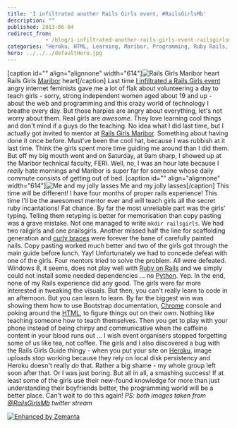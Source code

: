 ```yaml
---
title: 'I infiltrated another Rails Girls event, #RailsGirlsMb'
description: ""
published: 2013-06-04
redirect_from: 
            - /blog/i-infiltrated-another-rails-girls-event-railsgirlsmb/swizec/6222
categories: "Heroku, HTML, Learning, Maribor, Programming, Ruby Rails, Travel + Events"
hero: ../../../defaultHero.jpg
---
```

\[caption id=&quot;&quot; align=&quot;alignnone&quot; width=&quot;614&quot;]![Rails Girls Maribor heart](https://www.filepicker.io/api/file/LLvKgLJ7Tf6Qyxcmcloy "Rails Girls Maribor heart") Rails Girls [Maribor](<http://maps.google.com/maps?ll=46.55,15.65&spn=1.0,1.0&q=46.55,15.65 (Maribor)&t=h> "Maribor") heart\[/caption] Last time [I infiltrated a Rails Girls event](http://swizec.com/blog/i-infiltrated-railsgirlsj-heres-what-it-was-like/swizec/5717) angry internet feminists gave me a lot of flak about volunteering a day to teach girls - sorry, strong independent women aged about 19 and up - about the web and programming and this crazy world of technology I breathe every day. But those harpies are angry about everything, let&#x27;s not worry about them. Real girls are _awesome_. They love learning cool things and don&#x27;t mind if a guys do the teaching. No idea what I did last time, but I actually got invited to mentor at [Rails Girls Maribor](http://railsgirls.com/maribor). Something about having done it once before. Must&#x27;ve been the cool hat, because I was rubbish at it last time. Think the girls spent more time guiding me around than I did them. But off my big mouth went and on Saturday, at 9am sharp, I showed up at the Maribor technical faculty, FERI. Well, no, I was an hour late because I _really_ hate mornings and Maribor is super far for someone whose daily commute consists of getting out of bed. \[caption id=&quot;&quot; align=&quot;alignnone&quot; width=&quot;614&quot;]![Me and my jolly lasses](https://www.filepicker.io/api/file/3k8emjdYSw6hNpMPrreU "Me and my jolly lasses") Me and my jolly lasses\[/caption] This time will be different! I have four months of proper rails experience! This time I&#x27;ll be the awesomest mentor ever and will teach girls all the secret ruby incantations! Fat chance. By far the most unreliable part was the girls&#x27; typing. Telling them retyping is better for memorisation than copy pasting was a grave mistake. Not one managed to write `mkdir railsgirls`. We had two railgirls and one prailsgirls. Another missed half the line for scaffolding generation and [curly braces](http://en.wikipedia.org/wiki/Bracket "Bracket") were forever the bane of carefully painted nails. Copy pasting worked much better and two of the girls got through the main guide before lunch. Yay! Unfortunately we had to concede defeat with one of the girls. Four mentors tried to solve the problem. All were defeated. Windows 8, it seems, does not play well with [Ruby on Rails](http://rubyonrails.org "Ruby on Rails") and we simply could not install some needed dependencies ... no [Python](http://www.python.org/ "Python (programming language)"). Yep. In the end, none of my Rails experience did any good. The girls were far more interested in tweaking the visuals. But then, you can&#x27;t really learn to code in an afternoon. But you can learn to learn. By far the biggest win was showing them how to use Bootstrap documentation, [Chrome](http://www.google.com/chrome "Google Chrome") console and poking around the [HTML](http://en.wikipedia.org/wiki/HTML "HTML"), to figure things out on their own. Nothing like teaching someone how to teach themselves. Then you get to play with your phone instead of being chirpy and communicative when the caffeine content in your blood runs out ... I wish event organisers stopped forgetting some of us like tea, not coffee. The girls and I also discovered a bug with the Rails Girls Guide thingy - when you put your site on [Heroku](http://www.heroku.com/ "Heroku"), image uploads stop working because they rely on local disk persistency and Heroku doesn&#x27;t really _do_ that. Rather a big shame - my whole group left soon after that. Or I was just boring. But all in all, a smashing success! If at least some of the girls use their new-found knowledge for more than just understanding their boyfriends better, the programming world will be a better place. Can&#x27;t wait to do this again! _PS: both images taken from [@RailsGirlsMb](https://twitter.com/railsgirlsmb) twitter stream_

[![Enhanced by Zemanta](http://img.zemanta.com/zemified_e.png?x-id=c3911d06-d977-4af7-b647-35b517979806)](http://www.zemanta.com/?px "Enhanced by Zemanta")
